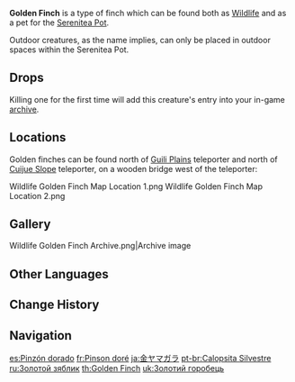 {{Furnishing Infobox
|id             = 369151
|image          = Wildlife Golden Finch Icon.png
|category       = Animal
|subcategory    = Outdoor Creature
|quality        = 3
|adeptal_energy = 100
|load           = 350
|reduced_load   = 350
|description    = A chirpy little bird, found in nooks and crannies all over Teyvat.<br />This fluffy, golden finch looks stunning in the sunlight. Some children like to catch Golden Finches and take them home as pets, but they struggle to adapt to the rowdy living environments of human beings. Consequently, they tend to find an opportunity to fly back off into the wild before long. The peaceful and relaxing atmosphere in The Realm Within suits their living habits very well.
|lbType         = Wildlife
|lbFamily       = Birds
|lbGroup        = Finches
|source1        = Omni-Ubiquity Net
}}
{{Description|A chirpy little bird, found in nooks and crannies all over Teyvat.<br />This fluffy, golden finch looks stunning in the sunlight. Some children like to catch Golden Finches and take them home as pets, but they struggle to adapt to the rowdy living environments of human beings. Consequently, they tend to find an opportunity to fly back off into the wild before long.|[[Archive]] Description}}
'''Golden Finch''' is a type of finch which can be found both as [[Wildlife]] and as a pet for the [[Serenitea Pot]].

Outdoor creatures, as the name implies, can only be placed in outdoor spaces within the Serenitea Pot.

==Drops==
{{Card|Fowl|1}}

Killing one for the first time will add this creature's entry into your in-game [[archive]].

==Locations==
Golden finches can be found north of [[Guili Plains]] teleporter and north of [[Cuijue Slope]] teleporter, on a wooden bridge west of the teleporter:
<gallery>
Wildlife Golden Finch Map Location 1.png
Wildlife Golden Finch Map Location 2.png
</gallery>

==Gallery==
<gallery>
Wildlife Golden Finch Archive.png|Archive image
</gallery>

==Other Languages==
{{Other Languages
|en      = Golden Finch
|zhs     = 金团雀
|zhs_rm  = Jīn Tuánquè
|zht     = 金團雀
|zht_rm  = Jīn Tuánquè
|zh_tl   = 
|ja      = 金ヤマガラ
|ja_rm   = Kin Yamagara{{Assumed}}
|ja_tl   = Gold {{w|Varied Tit}}
|ko      = 황금 참새
|ko_rm   = Hwanggeum Chamsae
|ko_tl   = Golden Sparrow
|es      = Pinzón dorado
|es_tl   = Golden Finch
|fr      = Pinson doré
|fr_tl   = Golden Finch
|ru      = Золотой зяблик
|ru_tl   = Gold Chaffinch
|th      = Golden Finch
|vi      = Chim Sẻ Vàng
|vi_tl   = Gold Sparrow
|de      = Gelber Fink
|de_tl   = Yellow Finch
|id      = Golden Finch
|pt      = Calopsita Silvestre
|pt_tl   = 
|tr      = Altın Serçe
|tr_tl   = 
|it      = Canarino dorato
|it_tl   = 
}}

==Change History==
{{Change History|1.0}}

==Navigation==
{{Wildlife Navbox|state=collapsed}}
{{Furnishing Navbox/Living|Animal}}

[[es:Pinzón dorado]]
[[fr:Pinson doré]]
[[ja:金ヤマガラ]]
[[pt-br:Calopsita Silvestre]]
[[ru:Золотой зяблик]]
[[th:Golden Finch]]
[[uk:Золотий горобець]]